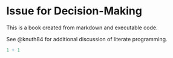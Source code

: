 # Issue for Decision-Making

This is a book created from markdown and executable code.

See @knuth84 for additional discussion of literate programming.

```r
1 + 1
```
